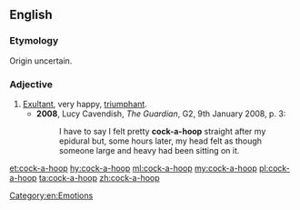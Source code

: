 ==English==

===Etymology===
Origin uncertain.

===Adjective===
{{en-adj}}

# [[exultant|Exultant]], very happy, [[triumphant]].
#* '''2008''', Lucy Cavendish, ''The Guardian'', G2, 9th January 2008, p. 3:
#*: I have to say I felt pretty '''cock-a-hoop''' straight after my epidural but, some hours later, my head felt as though someone large and heavy had been sitting on it.

[[Category:en:Emotions]]

[[et:cock-a-hoop]]
[[hy:cock-a-hoop]]
[[ml:cock-a-hoop]]
[[my:cock-a-hoop]]
[[pl:cock-a-hoop]]
[[ta:cock-a-hoop]]
[[zh:cock-a-hoop]]